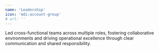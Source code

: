 ```yaml
---
name: 'Leadership'
icon: 'mdi:account-group'
# url: ''
---
```


Led cross-functional teams across multiple roles, fostering collaborative environments and driving operational excellence through clear communication and shared responsibility.
